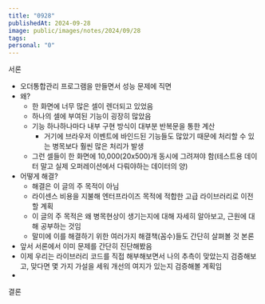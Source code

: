 ```yaml
---
title: "0928"
publishedAt: 2024-09-28
image: public/images/notes/2024/09/28
tags: 
personal: "0"
---
```

서론
- 오더통합관리 프로그램을 만들면서 성능 문제에 직면
- 왜?
	- 한 화면에 너무 많은 셀이 렌더되고 있었음
	- 하나의 셀에 부여된 기능이 굉장히 많았음
	- 기능 하나하나마다 내부 구현 방식이 대부분 반복문을 통한 계산
		- 거기에 브라우저 이벤트에 바인드된 기능들도 많았기 때문에 처리할 수 있는 병목보다 훨씬 많은 처리가 발생
	- 그런 셀들이 한 화면에 10,000(20x500)개 동시에 그려져야 함(테스트용 데이터 말고 실제 오퍼레이션에서 다뤄야하는 데이터의 양)
- 어떻게 해결?
	- 해결은 이 글의 주 목적이 아님
	- 라이센스 비용을 지불해 엔터프라이즈 목적에 적합한 고급 라이브러리로 이전할 계획
	- 이 글의 주 목적은 왜 병목현상이 생기는지에 대해 자세히 알아보고, 근원에 대해 공부하는 것임
	- 말미에 이를 해결하기 위한 여러가지 해결책(꼼수)들도 간단히 살펴볼 것
본론
- 앞서 서론에서 이미 문제를 간단히 진단해봤음
- 이제 우리는 라이브러리 코드를 직접 해부해보면서 나의 추측이 맞았는지 검증해보고, 맞다면 몇 가지 가설을 세워 개선의 여지가 있는지 검증해볼 계획임
- 
결론